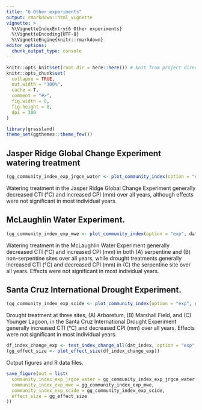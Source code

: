 ```yaml
---
title: "6 Other experiments"
output: rmarkdown::html_vignette
vignette: >
  %\VignetteIndexEntry{6 Other experiments}
  %\VignetteEncoding{UTF-8}
  %\VignetteEngine{knitr::rmarkdown}
editor_options: 
  chunk_output_type: console
---
```


```r
knitr::opts_knit$set(root.dir = here::here()) # knit from project directory
knitr::opts_chunk$set(
  collapse = TRUE,
  out.width = "100%",
  cache = T,
  comment = "#>",
  fig.width = 8,
  fig.height = 8,
  dpi = 300
)
```

```r
library(grassland)
theme_set(ggthemes::theme_few())
```

## Jasper Ridge Global Change Experiment watering treatment

```r
(gg_community_index_exp_jrgce_water <- plot_community_index(option = "exp", dat_index, experiment = "jrgce", treatment = "watering"))
```
Watering treatment in the Jasper Ridge Global Change Experiment generally decreased CTI (°C) and increased CPI (mm) over all years, although effects were not significant in most individual years.

## McLaughlin Water Experiment.

```r
(gg_community_index_exp_mwe <- plot_community_index(option = "exp", dat_index, experiment = "mwe"))
```
Watering treatment in the McLaughlin Water Experiment generally decreased CTI (°C) and increased CPI (mm) in both (A) serpentine and (B) non-serpentine sites over all years, while drought treatments generally increased CTI (°C) and decreased CPI (mm) in (C) the serpentine site over all years. Effects were not significant in most individual years.

## Santa Cruz International Drought Experiment.

```r
(gg_community_index_exp_scide <- plot_community_index(option = "exp", dat_index, experiment = "scide"))
```
Drought treatment at three sites, (A) Arboretum, (B) Marshall Field, and (C) Younger Lagoon, in the Santa Cruz International Drought Experiment generally increased CTI (°C) and decreased CPI (mm) over all years. Effects were not significant in most individual years.

```r
df_index_change_exp <- test_index_change_all(dat_index, option = "exp", bonferroni = F)
(gg_effect_size <- plot_effect_size(df_index_change_exp))
```


Output figures and R data files.

```r
save_figure(out = list(
  community_index_exp_jrgce_water = gg_community_index_exp_jrgce_water,
  community_index_exp_mwe = gg_community_index_exp_mwe,
  community_index_exp_scide = gg_community_index_exp_scide,
  effect_size = gg_effect_size
))
```

